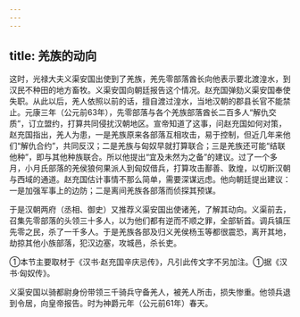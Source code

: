 ```yaml
---
---
---
```

title: 羌族的动向
---



这时，光禄大夫义渠安国出使到了羌族，羌先零部落酋长向他表示要北渡湟水，到汉民不种田的地方畜牧。义渠安国向朝廷报告这个情况。赵充国弹劾义渠安国奉使失职。从此以后，羌人依照以前的话，擅自渡过湟水，当地汉朝的郡县长官不能禁止。元康三年（公元前63年），先零部落与各个羌族部落酋长二百多人“解仇交质”，订立盟约，打算共同侵扰汉朝地区。宣帝知道了这事，问赵充国如何对策，赵充国指出，羌人为患，一是羌族原来各部落互相攻击，易于控制，但近几年来他们“解仇合约”，共同反汉；二是羌族与匈奴早就打算联合；三是羌族还可能“结联他种”，即与其他种族联合。所以他提出“宜及未然为之备”的建议。过了一个多月，小月氏部落的羌侯狼何果派人到匈奴借兵，打算攻击鄯善、敦煌，以切断汉朝与西域的通道。赵充国估计事情不那么简单，需要深谋远虑。他向朝廷提出建议：一是加强军事上的边防；二是离间羌族各部落而侦探其预谋。

于是汉朝两府（丞相、御史）又推荐义渠安国出使诸羌，了解其动向。义渠前去，召集先零部落的头领三十多人，以为他们都有逆而不顺之罪，全部斩首。调兵镇压先零之民，杀了一千多人。于是羌族各部及归义羌侯杨玉等都很震恐，离开其地，劫掠其他小族部落，犯汉边塞，攻城邑，杀长吏。

①本节主要取材于《汉书·赵充国辛庆忌传》，凡引此传文字不另加注。①据《汉书·匈奴传》。

义渠安国以骑都尉身份带领三千骑兵守备羌人，被羌人所击，损失惨重。他领兵退到令居，向皇帝报告。时为神爵元年（公元前61年）春天。